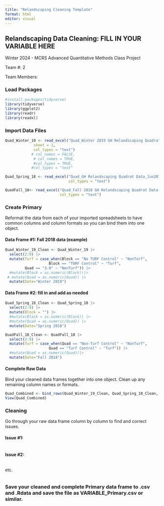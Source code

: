 ```yaml
---
title: "Relandscaping Cleaning Template"
format: html
editor: visual
---
```


## Relandscaping Data Cleaning: FILL IN YOUR VARIABLE HERE

Winter 2024 - MCRS Advanced Quantitative Methods Class Project

Team #: 2

Team Members:

### Load Packages

```r
#install.packages(tidyverse)
library(tidyverse)
library(ggplot2)
library(readr)
library(readxl)

```

### Import Data Files

```r
Quad_Winter_19 <- read_excel("Quad_Winter 2019 GH Relandscaping Quadrat Data.xlsx", 
             sheet = 1, 
             col_types = "text")
            # col_names = FALSE, 
             # col_names = TRUE,
             #col_types = TRUE, 
            #col_types = "text" 

```

```r
Quad_Spring_18 <- read_excel("Quad_GH Relandscaping Quadrat Data_Jun2018.xlsx",
                             col_types = "text")
```

```r
QuadFall_18<- read_excel("Quad_Fall 2018 GH Relandscaping Quadrat Data.xlsx",
                         col_types = "text")
```

### Create Primary

Reformat the data from each of your imported spreadsheets to have common columns and column formats so you can bind them into one object.

#### Data Frame #1: Fall 2018 data (example)

```r
Quad_Winter_19_Clean <- Quad_Winter_19 |>
  select(2:9) |>
  mutate(Turf = case_when(Block == "No TURF Control" ~ "NonTurf",
                    Block == "TURF Control" ~ "Turf",
         Quad == "3.0" ~ "NonTurf")) |>
  #mutate(Block = as.numeric(Block))|>
 # mutate(Quad = as.numeric(Quad)) |>
  mutate(Date="Winter 2019")
```

#### Data Frame #2: fill in and add as needed

```r
Quad_Spring_18_Clean <- Quad_Spring_18 |>
  select(2:9) |>
  mutate(Block = "") |>
  #mutate(Block = as.numeric(Block)) |>
  #mutate(Quad = as.numeric(Quad)) |>
  mutate(Date="Spring 2018")
```

```r
QuadFall_18_Clean <- QuadFall_18 |>
  select(2:9) |>
  mutate(Turf = case_when(Quad == "Non-Turf Control" ~ "NonTurf",
                    Quad == "Turf Control" ~ "Turf")) |>
  #mutate(Quad = as.numeric(Quad))|>
  mutate(Date="Fall 2018")
```

#### Complete Raw Data

Bind your cleaned data frames together into one object. Clean up any remaining column names or formats.

```r
Quad_Combined <- bind_rows(Quad_Winter_19_Clean, Quad_Spring_18_Clean, QuadFall_18_Clean)
View(Quad_Combined)
```

### Cleaning

Go through your raw data frame column by column to find and correct issues.

#### Issue #1:

```r

```

#### Issue #2:

```r

```

etc.

```r

```

### Save your cleaned and complete Primary data frame to .csv and .Rdata and save the file as VARIABLE_Primary.csv or similar.

```r

```
